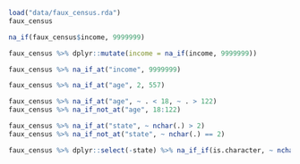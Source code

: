 ```r
load("data/faux_census.rda")
faux_census
```

```r
na_if(faux_census$income, 9999999)

faux_census %>% dplyr::mutate(income = na_if(income, 9999999))

faux_census %>% na_if_at("income", 9999999)
```

```r
faux_census %>% na_if_at("age", 2, 557)

faux_census %>% na_if_at("age", ~ . < 18, ~ . > 122)
faux_census %>% na_if_not_at("age", 18:122)
```

```r
faux_census %>% na_if_at("state", ~ nchar(.) > 2)
faux_census %>% na_if_not_at("state", ~ nchar(.) == 2)
```

```r
faux_census %>% dplyr::select(-state) %>% na_if_if(is.character, ~ nchar(.) > 25)
```


